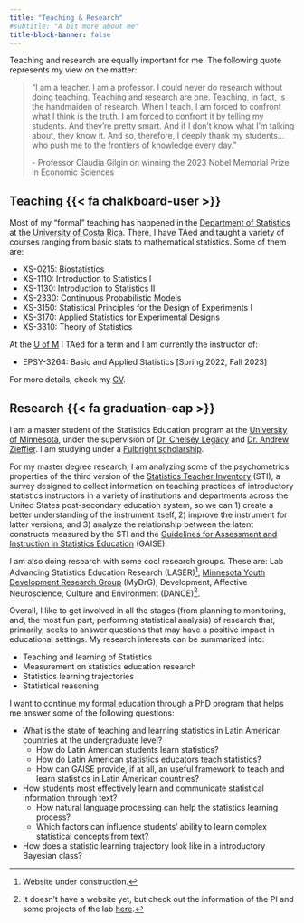 ```yaml
---
title: "Teaching & Research"
#subtitle: "A bit more about me"
title-block-banner: false
---
```


Teaching and research are equally important for me. The following quote represents my view on the matter:

> "I am a teacher. I am a professor. I could never do research without doing teaching. Teaching and research are one. Teaching, in fact, is the handmaiden of research. When I teach. I am forced to confront what I think is the truth. I am forced to confront it by telling my students. And they're pretty smart. And if I don't know what I'm talking about, they know it. And so, therefore, I deeply thank my students...who push me to the frontiers of knowledge every day."
>
> \- Professor Claudia Gilgin on winning the 2023 Nobel Memorial Prize in Economic Sciences

## Teaching {{< fa chalkboard-user >}}

Most of my "formal" teaching has happened in the [Department of Statistics](https://estadistica.ucr.ac.cr/) at the [University of Costa Rica](https://www.ucr.ac.cr/). There, I have TAed and taught a variety of courses ranging from basic stats to mathematical statistics. Some of them are:

-   XS-0215: Biostatistics
-   XS-1110: Introduction to Statistics I
-   XS-1130: Introduction to Statistics II
-   XS-2330: Continuous Probabilistic Models
-   XS-3150: Statistical Principles for the Design of Experiments I
-   XS-3170: Applied Statistics for Experimental Designs
-   XS-3310: Theory of Statistics

At the [U of M](https://twin-cities.umn.edu/) I TAed for a term and I am currently the instructor of:

-   EPSY-3264: Basic and Applied Statistics [Spring 2022, Fall 2023]

For more details, check my [CV](cv/cv-pablo-vivas.pdf).

## Research {{< fa graduation-cap >}}

I am a master student of the Statistics Education program at the [University of Minnesota](https://twin-cities.umn.edu/), under the supervision of [Dr. Chelsey Legacy](https://edpsych.umn.edu/chelsey-legacy) and [Dr. Andrew Zieffler](https://edpsych.umn.edu/andrew-zieffler). I am studying under a [Fulbright scholarship](https://foreign.fulbrightonline.org/about/foreign-student-program).

For my master degree research, I am analyzing some of the psychometrics properties of the third version of the [Statistics Teacher Inventory](https://jse.amstat.org/v20n1/zieffler.pdf) (STI), a survey designed to collect information on teaching practices of introductory statistics instructors in a variety of institutions and departments across the United States post-secondary education system, so we can 1) create a better understanding of the instrument itself, 2) improve the instrument for latter versions, and 3) analyze the relationship between the latent constructs measured by the STI and the [Guidelines for Assessment and Instruction in Statistics Education](https://www.amstat.org/docs/default-source/amstat-documents/gaisecollege_full.pdf) (GAISE).

I am also doing research with some cool research groups. These are: Lab Advancing Statistics Education Research (LASER)[^1], [Minnesota Youth Development Research Group](https://sites.google.com/view/mnydrg/home) (MyDrG), Development, Affective Neuroscience, Culture and Environment (DANCE)[^2].

[^1]: Website under construction.

[^2]: It doesn't have a website yet, but check out the information of the PI and some projects of the lab [here](https://icd.umn.edu/people/kaip/).

Overall, I like to get involved in all the stages (from planning to monitoring, and, the most fun part, performing statistical analysis) of research that, primarily, seeks to answer questions that may have a positive impact in educational settings. My research interests can be summarized into:

- Teaching and learning of Statistics
- Measurement on statistics education research
- Statistics learning trajectories
- Statistical reasoning

I want to continue my formal education through a PhD program that helps me answer some of the following questions:

- What is the state of teaching and learning statistics in Latin American countries at the undergraduate level?
    - How do Latin American students learn statistics?
    - How do Latin American statistics educators teach statistics?
    - How can GAISE provide, if at all, an useful framework to teach and learn statistics in Latin American countries?
- How students most effectively learn and communicate statistical information through text?
    - How natural language processing can help the statistics learning process?
    - Which factors can influence students’ ability to learn complex statistical concepts from text?
- How does a statistic learning trajectory look like in a introductory Bayesian class?
